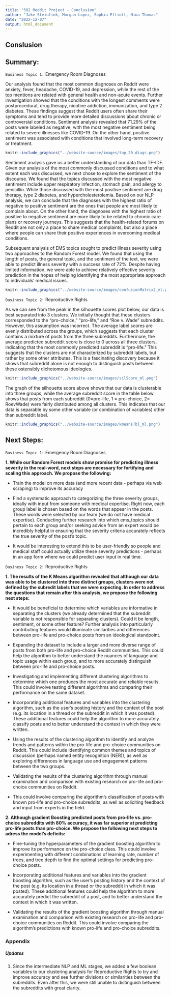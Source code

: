 ```yaml
---
title: "502 Reddit Project - Conclusion"
author: "Jake Steinfink, Morgan Lopez, Sophia Elliott, Nina Thomas"
date: "2022-12-07"
output: html_document
---
```

## Conslusion

## Summary:

`Business Topic 1:` Emergency Room Diagnoses

Our analysis found that the most common diagnoses on Reddit were anxiety, fever, headache, COVID-19, and depression, while the rest of the top mentions are related with general health and non-acute events. Further investigation showed that the conditions with the longest comments were postprocedural, drug therapy, nicotine addiction, immunization, and type 2 diabetes. These findings suggest that Reddit users often share their symptoms and tend to provide more detailed discussions about chronic or controversial conditions. Sentiment analysis revealed that 71.29% of the posts were labeled as negative, with the most negative sentiment being related to severe illnesses like COVID-19. On the other hand, positive sentiment was associated with conditions that involved long-term recovery or treatment.

```r
knitr::include_graphics("../website-source/images/top_20_diags.png")
```

Sentiment analysis gave us a better understanding of our data than TF-IDF. Given our analysis of the most commonly discussed conditions and to what extent each was discussed, we next chose to explore the sentiment of the discourse. We found that the topics discussed with the most negative sentiment include upper respiratory infection, stomach pain, and allergy to penicillin. While those discussed with the most positive sentiment are drug therapy, type 2 diabetes, and hypercholesterolemia. Based on our NLP analysis, we can conclude that the diagnoses with the highest ratio of negative to positive sentiment are the ones that people are most likely to complain about. On the other hand, the diagnoses with the highest ratio of positive to negative sentiment are more likely to be related to chronic care plans or recovery journeys. This suggests that the health-related forums on Reddit are not only a place to share medical complaints, but also a place where people can share their positive experiences in overcoming medical conditions. 

Subsequent analysis of EMS topics sought to predict illness severity using two approaches to the Random Forest model. We found that using the length of posts, the general topic, and the sentiment of the text, we were able to predict illness severity with a success rate of 72%. Despite having limited information, we were able to achieve relatively effective severity prediction in the hopes of helping identifying the most appropriate approach to individuals' medical issues.

```r
knitr::include_graphics("../website-source/images/confusionMatrix2_ml.png")

```

`Business Topic 2:` Reproductive Rights

As we can see from the peak in the silhouette scores plot below, our data is best separated into 3 clusters. We initially thought that these clusters corresponded to the "pro-choice," "pro-life," and "Roe v. Wade" subreddits. However, this assumption was incorrect. The average label scores are evenly distributed across the groups, which suggests that each cluster contains a mixture of posts from the three subreddits. Furthermore, the average predicted subreddit score is close to 0 across all three clusters, indicating that the most commonly predicted subreddit is "pro-life." This suggests that the clusters are not characterized by subreddit labels, but rather by some other attributes. This is a fascinating discovery because it shows that subreddit alone is not enough to distinguish posts between these ostensibly dichotomous ideologies.

```r
knitr::include_graphics("../website-source/images/silScore_ml.png")
```

The graph of the silhouette score above shows that our data is clusterable into three groups, while the average subreddit score in the table below shows that posts from each subreddit (0=pro-life, 1 = pro-choice, 2= RoevWade) were fairly distributed among all clusters. This indicates that our data is separable by some other variable (or combination of variables) other than subreddit label. 

```r
knitr::include_graphics("../website-source/images/kmeansTbl_ml.png")
```


## Next Steps: 

`Business Topic 1:` Emergency Room Diagnoses

**1. While our Random Forest models show promise for predicting illness severity in the real-word, next steps are necessary for fortifying and scaling this approach. We propose the following: ** 

* Train the model on more data (and more recent data - perhaps via web scraping) to improve its accuracy

* Find a systematic approach to categorizing the three severity groups, ideally with input from someone with medical expertise. Right now, each group label is chosen based on the words that appear in the posts. These words were selected by our team (we do not have medical expertise). Conducting further research into which ems_topics should pertain to each group and/or seeking advice from an expert would be incredibly helpful in ensuring that the severity criteria accurately reflects the true severity of the post's topic. 

* It would be interesting to extend this to be user-friendly so people and medical staff could actually utilize these severity predictions - perhaps in an app form where we could predict user input in real time. 

`Business Topic 2:` Reproductive Rights

**1. The results of the K Means algorithm revealed that although our data was able to be clustered into three distinct groups, clusters were not defined by the subredit labels that we were expecting. In order to address the questions that remain after this analysis, we propose the following next steps:** 

* It would be beneficial to determine which variables are informative in separating the clusters (we already determined that the subreddit variable is not responsible for separating clusters). Could it be length, sentiment, or some other feature? Further analysis into particularly contributing features would illuminate similarities and differences between pro-life and pro-choice posts from an ideological standpoint.

* Expanding the dataset to include a larger and more diverse range of posts from both pro-life and pro-choice Reddit communities. This could help the algorithm to better understand the nuances of language and topic usage within each group, and to more accurately distinguish between pro-life and pro-choice posts.

* Investigating and implementing different clustering algorithms to determine which one produces the most accurate and reliable results. This could involve testing different algorithms and comparing their performance on the same dataset.

* Incorporating additional features and variables into the clustering algorithm, such as the user's posting history and the context of the post (e.g. its location in a thread or the subreddit in which it was posted). These additional features could help the algorithm to more accurately classify posts and to better understand the context in which they were written.

* Using the results of the clustering algorithm to identify and analyze trends and patterns within the pro-life and pro-choice communities on Reddit. This could include identifying common themes and topics of discussion (perhaps named entity recognition (NER)), as well as exploring differences in language use and engagement patterns between the two groups.

* Validating the results of the clustering algorithm through manual examination and comparison with existing research on pro-life and pro-choice communities on Reddit.

* This could involve comparing the algorithm's classification of posts with known pro-life and pro-choice subreddits, as well as soliciting feedback and input from experts in the field.

**2. Although gradient Boosting predicted posts from pro-life vs. pro-choice subreddits with 80% accuracy, it was far superior at predicting pro-life posts than pro-choice. We propose the following next steps to adress the model's deficits: ** 

* Fine-tuning the hyperparameters of the gradient boosting algorithm to improve its performance on the pro-choice class. This could involve experimenting with different combinations of learning rate, number of trees, and tree depth to find the optimal settings for predicting pro-choice posts.

* Incorporating additional features and variables into the gradient boosting algorithm, such as the user's posting history and the context of the post (e.g. its location in a thread or the subreddit in which it was posted). These additional features could help the algorithm to more accurately predict the subreddit of a post, and to better understand the context in which it was written.

* Validating the results of the gradient boosting algorithm through manual examination and comparison with existing research on pro-life and pro-choice communities on Reddit. This could involve comparing the algorithm's predictions with known pro-life and pro-choice subreddits.

### Appendix

##### Updates

1. Since the intermediate NLP and ML stages, we added a few boolean variables to our clustering analysis for Reproductive Rights to try and improve accuracy and see further divisions or similarities between the subreddits. Even after this, we were still unable to distinguish between the subreddits with great clarity.

